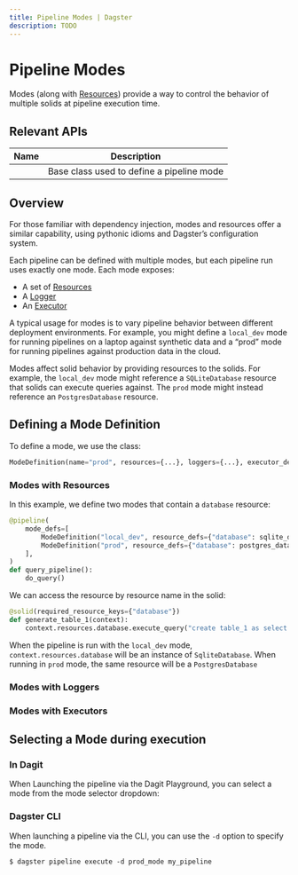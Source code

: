 ```yaml
---
title: Pipeline Modes | Dagster
description: TODO
---
```


# Pipeline Modes

Modes (along with [Resources](/concepts/modes-resources/resources)) provide a way to control the behavior of multiple solids at pipeline execution time.

## Relevant APIs

| Name                                  | Description                               |
| ------------------------------------- | ----------------------------------------- |
| <PyObject object="ModeDefinition"  /> | Base class used to define a pipeline mode |

## Overview

For those familiar with dependency injection, modes and resources offer a similar capability, using pythonic idioms and Dagster’s configuration system.

Each pipeline can be defined with multiple modes, but each pipeline run uses exactly one mode. Each mode exposes:

- A set of [Resources](/concepts/modes-resources/resources)
- A [Logger](/concepts/logging/loggers)
- An [Executor](/concepts/executors/executors)

A typical usage for modes is to vary pipeline behavior between different deployment environments. For example, you might define a `local_dev` mode for running pipelines on a laptop against synthetic data and a “prod” mode for running pipelines against production data in the cloud.

Modes affect solid behavior by providing resources to the solids. For example, the `local_dev` mode might reference a `SQLiteDatabase` resource that solids can execute queries against. The `prod` mode might instead reference an `PostgresDatabase` resource.

## Defining a Mode Definition

To define a mode, we use the <PyObject object="ModeDefinition"/> class:

```python
ModeDefinition(name="prod", resources={...}, loggers={...}, executor_defs=[...])
```

### Modes with Resources

In this example, we define two modes that contain a `database` resource:

```python
@pipeline(
    mode_defs=[
        ModeDefinition("local_dev", resource_defs={"database": sqlite_database}),
        ModeDefinition("prod", resource_defs={"database": postgres_database}),
    ],
)
def query_pipeline():
    do_query()
```

We can access the resource by resource name in the solid:

```python
@solid(required_resource_keys={"database"})
def generate_table_1(context):
    context.resources.database.execute_query("create table_1 as select * from table_0")
```

When the pipeline is run with the `local_dev` mode, `context.resources.database` will be an instance of `SqliteDatabase`. When running in `prod` mode, the same resource will be a `PostgresDatabase`

### Modes with Loggers

<TODO />

### Modes with Executors

<TODO />

## Selecting a Mode during execution

### In Dagit

When Launching the pipeline via the Dagit Playground, you can select a mode from the mode selector dropdown:

<TODO />

### Dagster CLI

When launching a pipeline via the CLI, you can use the `-d` option to specify the mode.

    $ dagster pipeline execute -d prod_mode my_pipeline
